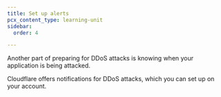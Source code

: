 ```yaml
---
title: Set up alerts
pcx_content_type: learning-unit
sidebar:
  order: 4

---
```



Another part of preparing for DDoS attacks is knowing when your application is being attacked.

Cloudflare offers notifications for DDoS attacks, which you can set up on your account.

<Render file="create-notification" product="ddos-protection" />
